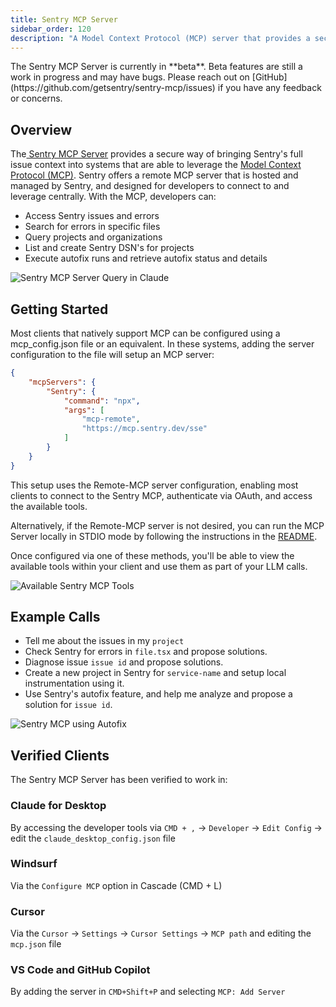 ```yaml
---
title: Sentry MCP Server
sidebar_order: 120
description: "A Model Context Protocol (MCP) server that provides a secure way of connecting IDE's and LLMs to Sentry issue debugging and analysis."
---
```


<Alert>
  The Sentry MCP Server is currently in **beta**. Beta features are still a work in progress and may have bugs. Please reach out on
  [GitHub](https://github.com/getsentry/sentry-mcp/issues) if you have any feedback or concerns.
</Alert>

## Overview

The[ Sentry MCP Server](https://mcp.sentry.dev) provides a secure way of bringing Sentry's full issue context into systems that are able to leverage the [Model Context Protocol (MCP)](https://modelcontextprotocol.io/introduction). Sentry offers a remote MCP server that is hosted and managed by Sentry, and designed for developers to connect to and leverage centrally. With the MCP, developers can:

- Access Sentry issues and errors
- Search for errors in specific files
- Query projects and organizations
- List and create Sentry DSN's for projects
- Execute autofix runs and retrieve autofix status and details 

![Sentry MCP Server Query in Claude](./img/mcp-light-1.png)

## Getting Started

Most clients that natively support MCP can be configured using a mcp_config.json file or an equivalent. In these systems, adding the server configuration to the file will setup an MCP server: 

```json
{
    "mcpServers": {
        "Sentry": {
            "command": "npx",
            "args": [
                "mcp-remote",
                "https://mcp.sentry.dev/sse"
            ]
        }
    }
}
```

This setup uses the Remote-MCP server configuration, enabling most clients to connect to the Sentry MCP, authenticate via OAuth, and access the available tools.

Alternatively, if the Remote-MCP server is not desired, you can run the MCP Server locally in STDIO mode by following the instructions in the [README](https://github.com/getsentry/sentry-mcp).

Once configured via one of these methods, you'll be able to view the available tools within your client and use them as part of your LLM calls.

![Available Sentry MCP Tools](./img/mcp-tools.png)

## Example Calls 

- Tell me about the issues in my `project`
- Check Sentry for errors in `file.tsx` and propose solutions.
- Diagnose issue `issue id` and propose solutions.
- Create a new project in Sentry for `service-name` and setup local instrumentation using it.
- Use Sentry's autofix feature, and help me analyze and propose a solution for `issue id`.

![Sentry MCP using Autofix](./img/mcp-autofix1.png)

## Verified Clients 

The Sentry MCP Server has been verified to work in: 

### Claude for Desktop 

By accessing the developer tools via `CMD + ,` -> `Developer` -> `Edit Config` -> edit the `claude_desktop_config.json` file

### Windsurf

Via the `Configure MCP` option in Cascade (CMD + L)

### Cursor

Via the `Cursor` -> `Settings` -> `Cursor Settings` -> `MCP path` and editing the `mcp.json` file

### VS Code and GitHub Copilot

By adding the server in `CMD+Shift+P` and selecting `MCP: Add Server`

